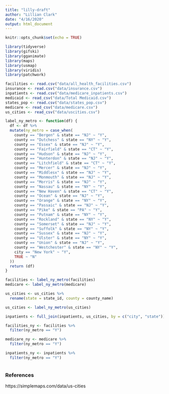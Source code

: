 ```yaml
---
title: "lilly-draft"
author: "Lillian Clark"
date: "4/16/2020"
output: html_document
---
```


```r
knitr::opts_chunk$set(echo = TRUE)
```

```r
library(tidyverse)
library(gifski)
library(gganimate)
library(maps)
library(usmap)
library(viridis)
library(patchwork)
```

```r
facilities <- read.csv("data/all_health_facilities.csv")
insurance <- read.csv("data/insurance.csv")
inpatients <- read.csv("data/medicare_inpatients.csv")
medicaid <- read_csv("data/Total Medicaid.csv")
states_pop <- read.csv("data/states_pop.csv")
medicare <- read_csv("data/medicare.csv")
us_cities <- read_csv("data/uscities.csv")
```

```r
label_ny_metro <- function(df) {
  df <- df %>%
  mutate(ny_metro = case_when(
    county == "Bergen" & state == "NJ" ~ "Y",
    county == "Dutchess" & state == "NY" ~ "Y",
    county == "Essex" & state == "NJ" ~ "Y",
    county == "Fairfield" & state == "CT" ~ "Y",
    county == "Hudson" & state == "NJ" ~ "Y",
    county == "Hunterdon" & state == "NJ" ~ "Y",
    county == "Litchfield" & state == "CT" ~ "Y",
    county == "Mercer" & state == "NJ" ~ "Y",
    county == "Middlesx" & state == "NJ" ~ "Y",
    county == "Monmouth" & state == "NJ" ~ "Y",
    county == "Morris" & state == "NJ" ~ "Y",
    county == "Nassau" & state == "NY" ~ "Y",
    county == "New Haven" & state == "CT" ~ "Y",
    county == "Ocean" & state == "NJ" ~ "Y",
    county == "Orange" & state == "NY" ~ "Y",
    county == "Passaic" & state == "NJ" ~ "Y",
    county == "Pike" & state == "PA" ~ "Y",
    county == "Putnam" & state == "NY" ~ "Y",
    county == "Rockland" & state == "NY" ~ "Y",
    county == "Somerset" & state == "NJ" ~ "Y",
    county == "Suffolk" & state == "NY" ~ "Y",
    county == "Sussex" & state == "NJ" ~ "Y",
    county == "Ulster" & state == "NY" ~ "Y",
    county == "Union" & state == "NJ" ~ "Y",
    county == "Westchester" & state == "NY" ~ "Y",
    city == "New York" ~ "Y",
    TRUE ~ "N"
  ))
  return (df)
}
```

```r
facilities <- label_ny_metro(facilities)
medicare <- label_ny_metro(medicare)
```

```r
us_cities <- us_cities %>%
  rename(state = state_id, county = county_name)

us_cities <- label_ny_metro(us_cities)
```

```r
inpatients <- full_join(inpatients, us_cities, by = c("city", "state"))
```

```r
facilities_ny <- facilities %>%
  filter(ny_metro == "Y")

medicare_ny <- medicare %>%
  filter(ny_metro == "Y")

inpatients_ny <- inpatients %>%
  filter(ny_metro == "Y")
```

```r

```


### References

https://simplemaps.com/data/us-cities
